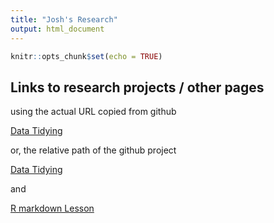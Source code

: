 ```yaml
---
title: "Josh's Research"
output: html_document
---
```


```r
knitr::opts_chunk$set(echo = TRUE)
```

## Links to research projects / other pages

using the actual URL copied from github

[Data Tidying]("https://github.com/Joshdpaul/training-jpaul/blob/main/Rmd/Data_tidying.html")

or, the relative path of the github project

[Data Tidying](Rmd/Data_tidying.html)


and


[R markdown Lesson](Rmd/Rmarkdown_lesson.html)